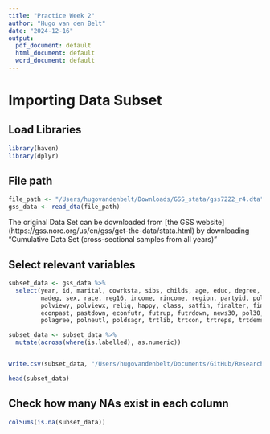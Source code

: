 ```yaml
---
title: "Practice Week 2"
author: "Hugo van den Belt"
date: "2024-12-16"
output:
  pdf_document: default
  html_document: default
  word_document: default
---
```


# Importing Data Subset

## Load Libraries
```r
library(haven)
library(dplyr)
```


## File path
```r
file_path <- "/Users/hugovandenbelt/Downloads/GSS_stata/gss7222_r4.dta"
gss_data <- read_dta(file_path)
```

The original Data Set can be downloaded from [the GSS website] (https://gss.norc.org/us/en/gss/get-the-data/stata.html) by downloading "Cumulative Data Set (cross-sectional samples from all years)"

## Select relevant variables
```r
subset_data <- gss_data %>%
  select(year, id, marital, cowrksta, sibs, childs, age, educ, degree, padeg, 
         madeg, sex, race, reg16, income, rincome, region, partyid, polviews, 
         polviewy, polviewx, relig, happy, class, satfin, finalter, finrela, 
         econpast, pastdown, econfutr, futrup, futrdown, news30, pol30, 
         polagree, polneutl, poldsagr, trtlib, trtcon, trtreps, trtdems, polnews)

subset_data <- subset_data %>%
  mutate(across(where(is.labelled), as.numeric))


write.csv(subset_data, "/Users/hugovandenbelt/Documents/GitHub/Research Note EUR Recent Advancements/GSS_subset.csv", row.names = FALSE)

head(subset_data)
```

## Check how many NAs exist in each column
```r
colSums(is.na(subset_data))
```


